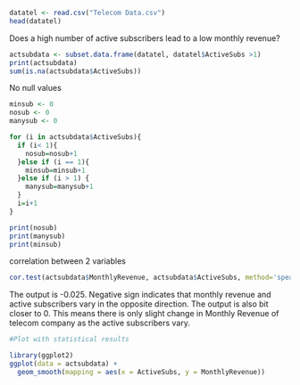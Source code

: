 ``` r
datatel <- read.csv("Telecom Data.csv")
head(datatel)
```

Does a high number of active subscribers lead to a low monthly revenue?
```r
actsubdata <- subset.data.frame(datatel, datatel$ActiveSubs >1)
print(actsubdata)
sum(is.na(actsubdata$ActiveSubs))
```
No null values
```r
minsub <- 0
nosub <- 0
manysub <- 0

for (i in actsubdata$ActiveSubs){
  if (i< 1){
    nosub=nosub+1
  }else if (i == 1){
    minsub=minsub+1
  }else if (i > 1) {
    manysub=manysub+1
  }
  i=i+1
}

print(nosub)
print(manysub)
print(minsub)
```


correlation between 2 variables
```r
cor.test(actsubdata$MonthlyRevenue, actsubdata$ActiveSubs, method='spearman')
```
The output is -0.025. 
Negative sign indicates that monthly revenue and active subscribers vary in the opposite direction. The output is also bit closer to 0. This means there is only slight change in Monthly Revenue of telecom company as the active subscribers vary. 


```r

#Plot with statistical results

library(ggplot2)
ggplot(data = actsubdata) + 
  geom_smooth(mapping = aes(x = ActiveSubs, y = MonthlyRevenue))
```
